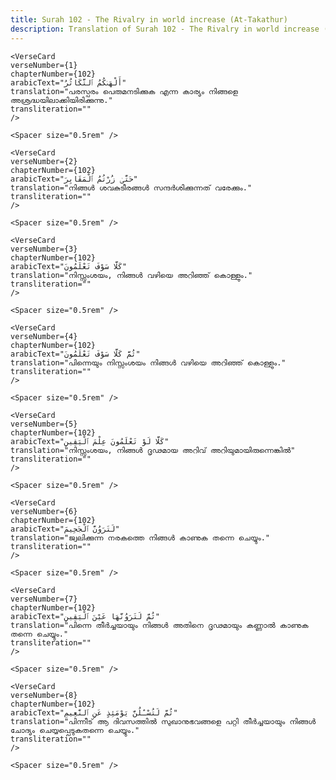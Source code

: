```yaml
---
title: Surah 102 - The Rivalry in world increase (At-Takathur)  
description: Translation of Surah 102 - The Rivalry in world increase (At-Takathur) in Malayalam
---
```







    <VerseCard 
    verseNumber={1}
    chapterNumber={102}
    arabicText="أَلْهَىٰكُمُ ٱلتَّكَاثُرُ"
    translation="പരസ്പരം പെരുമനടിക്കുക എന്ന കാര്യം നിങ്ങളെ അശ്രദ്ധയിലാക്കിയിരിക്കുന്നു."
    transliteration=""
    />

    <Spacer size="0.5rem" />
                
    <VerseCard 
    verseNumber={2}
    chapterNumber={102}
    arabicText="حَتَّىٰ زُرْتُمُ ٱلْمَقَابِرَ"
    translation="നിങ്ങള്‍ ശവകുടീരങ്ങള്‍ സന്ദര്‍ശിക്കുന്നത്‌ വരേക്കും."
    transliteration=""
    />

    <Spacer size="0.5rem" />
                
    <VerseCard 
    verseNumber={3}
    chapterNumber={102}
    arabicText="كَلَّا سَوْفَ تَعْلَمُونَ"
    translation="നിസ്സംശയം, നിങ്ങള്‍ വഴിയെ അറിഞ്ഞ്‌ കൊള്ളും."
    transliteration=""
    />

    <Spacer size="0.5rem" />
                
    <VerseCard 
    verseNumber={4}
    chapterNumber={102}
    arabicText="ثُمَّ كَلَّا سَوْفَ تَعْلَمُونَ"
    translation="പിന്നെയും നിസ്സംശയം നിങ്ങള്‍ വഴിയെ അറിഞ്ഞ്‌ കൊള്ളും."
    transliteration=""
    />

    <Spacer size="0.5rem" />
                
    <VerseCard 
    verseNumber={5}
    chapterNumber={102}
    arabicText="كَلَّا لَوْ تَعْلَمُونَ عِلْمَ ٱلْيَقِينِ"
    translation="നിസ്സംശയം, നിങ്ങള്‍ ദൃഢമായ അറിവ്‌ അറിയുമായിരുന്നെങ്കില്‍"
    transliteration=""
    />

    <Spacer size="0.5rem" />
                
    <VerseCard 
    verseNumber={6}
    chapterNumber={102}
    arabicText="لَتَرَوُنَّ ٱلْجَحِيمَ"
    translation="ജ്വലിക്കുന്ന നരകത്തെ നിങ്ങള്‍ കാണുക തന്നെ ചെയ്യും."
    transliteration=""
    />

    <Spacer size="0.5rem" />
                
    <VerseCard 
    verseNumber={7}
    chapterNumber={102}
    arabicText="ثُمَّ لَتَرَوُنَّهَا عَيْنَ ٱلْيَقِينِ"
    translation="പിന്നെ തീര്‍ച്ചയായും നിങ്ങള്‍ അതിനെ ദൃഢമായും കണ്ണാല്‍ കാണുക തന്നെ ചെയ്യും."
    transliteration=""
    />

    <Spacer size="0.5rem" />
                
    <VerseCard 
    verseNumber={8}
    chapterNumber={102}
    arabicText="ثُمَّ لَتُسْـَٔلُنَّ يَوْمَئِذٍ عَنِ ٱلنَّعِيمِ"
    translation="പിന്നീട്‌ ആ ദിവസത്തില്‍ സുഖാനുഭവങ്ങളെ പറ്റി തീര്‍ച്ചയായും നിങ്ങള്‍ ചോദ്യം ചെയ്യപ്പെടുകതന്നെ ചെയ്യും."
    transliteration=""
    />

    <Spacer size="0.5rem" />
                